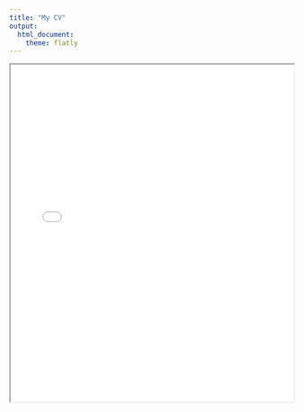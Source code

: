 ```yaml
---
title: "My CV"
output: 
  html_document:
    theme: flatly
---
```




<iframe src="Lopez_Kimberly_CV (2024).docx.pdf" width="100%" height="600px"></iframe>
